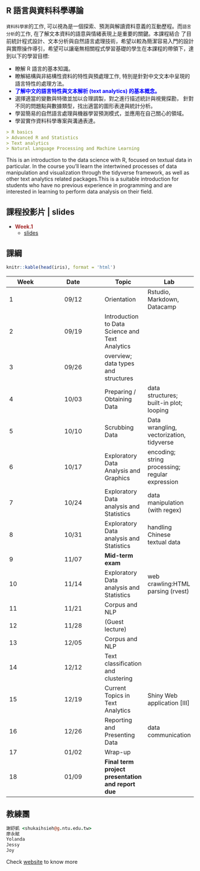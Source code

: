 ## R 語言與資料科學導論




`資料科學家`的工作, 可以視為是一個探索、預測與解讀資料意義的互動歷程。而`語言分析`的工作, 在了解文本資料的語意與情緒表現上是重要的關鍵。本課程結合 了目前統計程式設計、文本分析與自然語言處理技術，希望以較為簡潔容易入門的設計與實際操作導引，希望可以讓毫無相關程式學習基礎的學生在本課程的帶領下，達到以下的學習目標:

- 瞭解 R 語言的基本知識。
- 瞭解結構與非結構性資料的特性與預處理工作, 特別是針對中文文本中呈現的語言特性的處理方法。
- <span style="color:blue; font-weight:bold">了解中文的語言特性與文本解析 (text analytics) 的基本概念。</span>
- 選擇適當的變數與特徵並加以合理調製，對之進行描述統計與視覺探勘， 針對不同的問題點與數據類型，找出適當的圖形表達與統計分析。
- 學習簡易的自然語言處理與機器學習預測模式，並應用在自己關心的領域。
- 學習實作資料科學專案與溝通表達。

```markdown
> R basics
> Advanced R and Statistics
> Text analytics
> Natural Language Processing and Machine Learning

```

This is an introduction to the data science with R, focused on textual data in particular. In the course you'll learn the intertwined processes of data manipulation and visualization through the tidyverse framework, as well as other text analytics related packages.This is a suitable introduction for students who have no previous experience in programming  and are interested in learning to perform data analysis on their field.






## 課程投影片 | slides

- <span style="color:brown; font-weight:bold"> Week.1 </span>
    - [slides](/01/index.html)

 


## 課綱

```r
knitr::kable(head(iris), format = 'html')
```


Week | Date   | Topic         | Lab
-----|:------:| ---           | ---
1    | 09/12  | Orientation   | Rstudio, Markdown, Datacamp
2    | 09/19  | Introduction to Data Science and Text Analytics | 
3    | 09/26  | overview; data types and structures | 
4    | 10/03  | Preparing / Obtaining Data | data structures; built-in plot; looping
5    | 10/10	| Scrubbing Data | Data wrangling, vectorization, tidyverse
6    | 10/17	| Exploratory Data Analysis and Graphics | encoding; string processing; regular expression
7    | 10/24  | Exploratory Data analysis and Statistics | data manipulation (with regex)
8    | 10/31	| Exploratory Data analysis and Statistics  | handling Chinese textual data
9    | 11/07	| **Mid-term exam** 	 | 
10   | 11/14	| Exploratory Data analysis and Statistics    | web crawling:HTML parsing (rvest)
11 	 | 11/21	| Corpus and NLP       | 
12 	 | 11/28	| (Guest lecture)    |         
13 	 | 12/05	| Corpus and NLP              | 
14 	 | 12/12	| Text classification and clustering       | 
15 	 | 12/19	| Current Topics in Text Analytics	 | Shiny Web application [III]
16 	 | 12/26	| Reporting and Presenting Data   | data communication 
17 	 | 01/02	| Wrap-up |
18 	 | 01/09	| **Final term project presentation and report due**	             |



## 教練團

```coffee
謝舒凱 <shukaihsieh@g.ntu.edu.tw>
廖永賦 
Yolanda 
Jessy 
Joy
```




<!--

- [投影片網址](https://rlads2019.github.io/lecture/)


## 助教講義、習題與作業

- [評分標準](http://lope.linguistics.ntu.edu.tw/courses/data_science/grading_policy2016.html)
- [實習課網址](https://rlads2019.github.io/lab/)



## 課程教材 | lecture materials

在課程投影片中講解基本概念，如果有興趣了解進階內容，可參考以下線上教材

- [語言分析與資料科學](https://www.gitbook.com/book/loperntu/ladsbook/details) 
- [開放語料庫：製程與分析](https://www.gitbook.com/book/loperntu/copens/details)


## 課程相關活動
- [NTU COOL]()
- [DataCamp]()
- [臉書社團](https://www.facebook.com/groups/652099794893097/)


## 課程精神
1. 自主學習
2. 跨學門協作


## 作業分數分佈圖


## 小組作業觀摩


## Capstone projects

- [分組名單]()
- [pttR 與總統大選]()

-->


Check [website](https://rlads2019.github.io/) to know more
